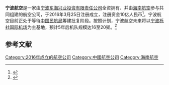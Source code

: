 {{Infobox airline
| airline = 宁波航空
| logo = 
| logo_size = 
| fleet_size = 
| destinations = 
| IATA = 
| ICAO = 
| callsign = 
| company_name =宁波航空有限责任公司 
| founded =2016 
| headquarters = [[宁波|宁波]]
| key_people = [[宋济青|宋济青]] 
| hubs = [[宁波栎社国际机场|宁波栎社国际机场]]
| focus_cities = 
| frequent_flyer = 
| lounge = 
| alliance =
| website =
}}
'''宁波航空'''是一家由[[宁波东海兴业投资有限责任公司|宁波东海兴业投资有限责任公司]]全资拥有、并由[[海南航空|海南航空]]参与共同组建的航空公司，于2016年3月25日注册成立，注册资金10亿人民币<ref>{{cite web|url=http://news.163.com/air/16/0401/10/BJIGB5CI00014P42.html|title=宁波航空正式成立 注册资本10亿元|author=网易|publisher=|accessdate=2016-04-09|archive-date=2016-04-15|archive-url=https://web.archive.org/web/20160415035556/http://news.163.com/air/16/0401/10/BJIGB5CI00014P42.html|dead-url=no}}</ref>。宁波航空目前正处于等待[[中国民航局|中国民航局]]筹建批复阶段。按照计划，宁波航空未来将以[[栎社机场|宁波栎社国际机场]]为主基地，预计5年后机队规模达16至20架。<ref>{{cite web|url=http://zjnews.zjol.com.cn/system/2015/06/10/020690674.shtml|title=明年年底“宁波航空”有望起飞 预计5年后机队规模达到16至20架-浙江新闻-浙江在线|publisher=|accessdate=2016-04-09|archive-date=2016-06-02|archive-url=https://web.archive.org/web/20160602095225/http://zjnews.zjol.com.cn/system/2015/06/10/020690674.shtml|dead-url=no}}</ref>

==参考文献==
{{reflist}}

{{中华人民共和国航空公司}}
{{海航集團航空公司}}

[[Category:2016年成立的航空公司|Category:2016年成立的航空公司]]
[[Category:中國航空公司|Category:中國航空公司]]
[[Category:海南航空|Category:海南航空]]